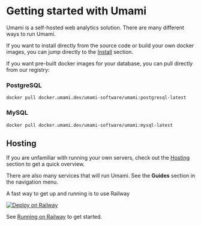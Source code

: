 # Getting started with Umami

Umami is a self-hosted web analytics solution. There are many different ways to run Umami.

If you want to install directly from the source code or build your own docker images, you can jump directly to the [Install](/docs/install) section.

If you want pre-built docker images for your database, you can pull directly from our registry:

### PostgreSQL

```shell
docker pull docker.umami.dev/umami-software/umami:postgresql-latest
```

### MySQL

```shell
docker pull docker.umami.dev/umami-software/umami:mysql-latest
```

## Hosting

If you are unfamiliar with running your own servers, check out the [Hosting](/docs/hosting) section to get a quick overview.

There are also many services that will run Umami. See the **Guides** section in the navigation menu.


A fast way to get up and running is to use Railway

[![Deploy on Railway](https://railway.app/button.svg)](https://railway.app/new/template/umami-analytics)

See [Running on Railway](/docs/running-on-railway) to get started.

